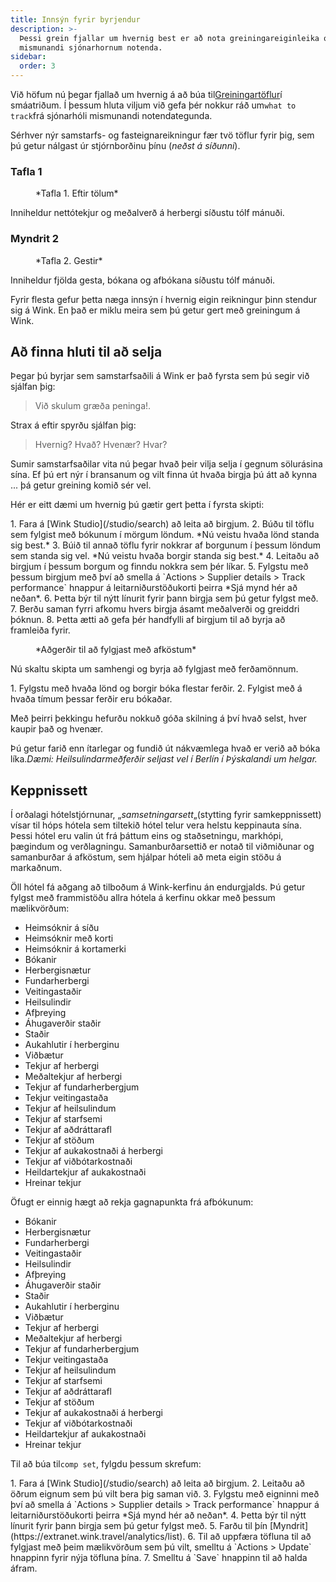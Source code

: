 ```yaml
---
title: Innsýn fyrir byrjendur
description: >-
  Þessi grein fjallar um hvernig best er að nota greiningareiginleika okkar frá
  mismunandi sjónarhornum notenda.
sidebar:
  order: 3
---
```


Við höfum nú þegar fjallað um hvernig á að búa til[Greiningartöflur](/user/analytics/)í smáatriðum. Í þessum hluta viljum við gefa þér nokkur ráð um`what to track`frá sjónarhóli mismunandi notendategunda.

Sérhver nýr samstarfs- og fasteignareikningur fær tvö töflur fyrir þig, sem þú getur nálgast úr stjórnborðinu þínu (*neðst á síðunni*).

### Tafla 1

<figure>
  <CloudinaryImage width="700" height="222" resize="scale" quality="best" alt="Samkvæmt tölunum" src="academy/by-the-numbers" errorImage="noimage_opaque_nyrtl0.png" />

  <figcaption>*Tafla 1. Eftir tölum*</figcaption>
</figure>


Inniheldur nettótekjur og meðalverð á herbergi síðustu tólf mánuði.

### Myndrit 2

<figure>
  <CloudinaryImage width="700" height="222" resize="scale" quality="best" alt="Gestir" src="academy/visitors" errorImage="noimage_opaque_nyrtl0.png" />

  <figcaption>*Tafla 2. Gestir*</figcaption>
</figure>


Inniheldur fjölda gesta, bókana og afbókana síðustu tólf mánuði.

Fyrir flesta gefur þetta næga innsýn í hvernig eigin reikningur þinn stendur sig á Wink. En það er miklu meira sem þú getur gert með greiningum á Wink.

## Að finna hluti til að selja

Þegar þú byrjar sem samstarfsaðili á Wink er það fyrsta sem þú segir við sjálfan þig:

> Við skulum græða peninga!.

Strax á eftir spyrðu sjálfan þig:

> Hvernig? Hvað? Hvenær? Hvar?

Sumir samstarfsaðilar vita nú þegar hvað þeir vilja selja í gegnum sölurásina sína. Ef þú ert nýr í bransanum og vilt finna út hvaða birgja þú átt að kynna ... þá getur greining komið sér vel.

Hér er eitt dæmi um hvernig þú gætir gert þetta í fyrsta skipti:

<Steps>
  1. Fara á [Wink Studio](/studio/search) að leita að birgjum.
  2. Búðu til töflu sem fylgist með bókunum í mörgum löndum. *Nú veistu hvaða lönd standa sig best.*
  3. Búið til annað töflu fyrir nokkrar af borgunum í þessum löndum sem standa sig vel. *Nú veistu hvaða borgir standa sig best.*
  4. Leitaðu að birgjum í þessum borgum og finndu nokkra sem þér líkar.
  5. Fylgstu með þessum birgjum með því að smella á `Actions > Supplier details > Track performance` hnappur á leitarniðurstöðukorti þeirra *Sjá mynd hér að neðan*.
  6. Þetta býr til nýtt línurit fyrir þann birgja sem þú getur fylgst með.
  7. Berðu saman fyrri afkomu hvers birgja ásamt meðalverði og greiddri þóknun.
  8. Þetta ætti að gefa þér handfylli af birgjum til að byrja að framleiða fyrir.
</Steps>


<figure>
  <CloudinaryImage width="350" height="190" resize="scale" quality="best" alt="Upplýsingar um birgja" src="academy/supplier-details" errorImage="noimage_opaque_nyrtl0.png" />

  <figcaption>*Aðgerðir til að fylgjast með afköstum*</figcaption>
</figure>


Nú skaltu skipta um samhengi og byrja að fylgjast með ferðamönnum.

<Steps>
  1. Fylgstu með hvaða lönd og borgir bóka flestar ferðir.
  2. Fylgist með á hvaða tímum þessar ferðir eru bókaðar.
</Steps>


Með þeirri þekkingu hefurðu nokkuð góða skilning á því hvað selst, hver kaupir það og hvenær.

Þú getur farið enn ítarlegar og fundið út nákvæmlega hvað er verið að bóka líka.*Dæmi: Heilsulindarmeðferðir seljast vel í Berlín í Þýskalandi um helgar.*

## Keppnissett

Í orðalagi hótelstjórnunar, „*samsetningarsett*„(stytting fyrir samkeppnissett) vísar til hóps hótela sem tiltekið hótel telur vera helstu keppinauta sína.
Þessi hótel eru valin út frá þáttum eins og staðsetningu, markhópi, þægindum og verðlagningu.
Samanburðarsettið er notað til viðmiðunar og samanburðar á afköstum, sem hjálpar hóteli að meta eigin stöðu á markaðnum.

Öll hótel fá aðgang að tilboðum á Wink-kerfinu án endurgjalds. Þú getur fylgst með frammistöðu allra hótela á kerfinu okkar með þessum mælikvörðum:

* Heimsóknir á síðu
* Heimsóknir með korti
* Heimsóknir á kortamerki
* Bókanir
* Herbergisnætur
* Fundarherbergi
* Veitingastaðir
* Heilsulindir
* Afþreying
* Áhugaverðir staðir
* Staðir
* Aukahlutir í herberginu
* Viðbætur
* Tekjur af herbergi
* Meðaltekjur af herbergi
* Tekjur af fundarherbergjum
* Tekjur veitingastaða
* Tekjur af heilsulindum
* Tekjur af starfsemi
* Tekjur af aðdráttarafl
* Tekjur af stöðum
* Tekjur af aukakostnaði á herbergi
* Tekjur af viðbótarkostnaði
* Heildartekjur af aukakostnaði
* Hreinar tekjur

Öfugt er einnig hægt að rekja gagnapunkta frá afbókunum:

* Bókanir
* Herbergisnætur
* Fundarherbergi
* Veitingastaðir
* Heilsulindir
* Afþreying
* Áhugaverðir staðir
* Staðir
* Aukahlutir í herberginu
* Viðbætur
* Tekjur af herbergi
* Meðaltekjur af herbergi
* Tekjur af fundarherbergjum
* Tekjur veitingastaða
* Tekjur af heilsulindum
* Tekjur af starfsemi
* Tekjur af aðdráttarafl
* Tekjur af stöðum
* Tekjur af aukakostnaði á herbergi
* Tekjur af viðbótarkostnaði
* Heildartekjur af aukakostnaði
* Hreinar tekjur

Til að búa til`comp set`, fylgdu þessum skrefum:

<Steps>
  1. Fara á [Wink Studio](/studio/search) að leita að birgjum.
  2. Leitaðu að öðrum eignum sem þú vilt bera þig saman við.
  3. Fylgstu með eigninni með því að smella á `Actions > Supplier details > Track performance` hnappur á leitarniðurstöðukorti þeirra *Sjá mynd hér að neðan*.
  4. Þetta býr til nýtt línurit fyrir þann birgja sem þú getur fylgst með.
  5. Farðu til þín [Myndrit](https://extranet.wink.travel/analytics/list).
  6. Til að uppfæra töfluna til að fylgjast með þeim mælikvörðum sem þú vilt, smelltu á `Actions > Update` hnappinn fyrir nýja töfluna þína.
  7. Smelltu á `Save` hnappinn til að halda áfram.
</Steps>

